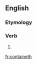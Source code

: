 ==English==

===Etymology===
{{suﬃx|contain|eth}}

===Verb===
{{en-verb form}}

# {{archaic third-person singular of|contain}}

[[fr:containeth]]